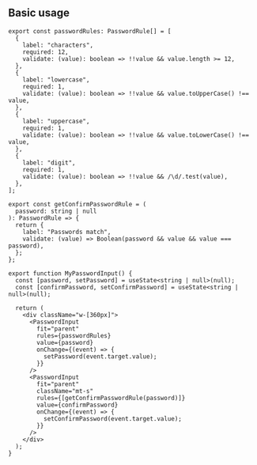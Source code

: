 

## Basic usage

<Preview>
  <DemoPasswordInput />
</Preview>

```tsx
export const passwordRules: PasswordRule[] = [
  {
    label: "characters",
    required: 12,
    validate: (value): boolean => !!value && value.length >= 12,
  },
  {
    label: "lowercase",
    required: 1,
    validate: (value): boolean => !!value && value.toUpperCase() !== value,
  },
  {
    label: "uppercase",
    required: 1,
    validate: (value): boolean => !!value && value.toLowerCase() !== value,
  },
  {
    label: "digit",
    required: 1,
    validate: (value): boolean => !!value && /\d/.test(value),
  },
];

export const getConfirmPasswordRule = (
  password: string | null
): PasswordRule => {
  return {
    label: "Passwords match",
    validate: (value) => Boolean(password && value && value === password),
  };
};

export function MyPasswordInput() {
  const [password, setPassword] = useState<string | null>(null);
  const [confirmPassword, setConfirmPassword] = useState<string | null>(null);

  return (
    <div className="w-[360px]">
      <PasswordInput
        fit="parent"
        rules={passwordRules}
        value={password}
        onChange={(event) => {
          setPassword(event.target.value);
        }}
      />
      <PasswordInput
        fit="parent"
        className="mt-s"
        rules={[getConfirmPasswordRule(password)]}
        value={confirmPassword}
        onChange={(event) => {
          setConfirmPassword(event.target.value);
        }}
      />
    </div>
  );
}
```
